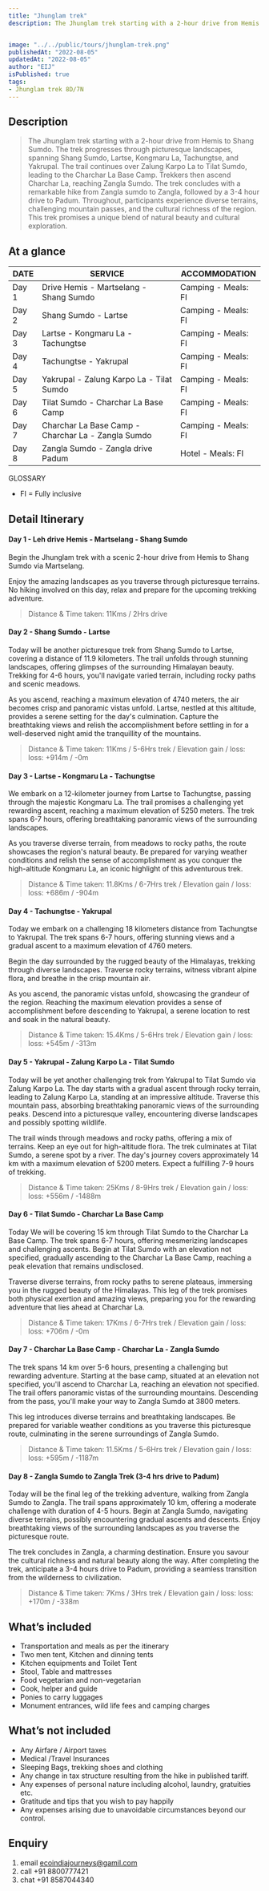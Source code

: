```yaml
---
title: "Jhunglam trek"
description: The Jhunglam trek starting with a 2-hour drive from Hemis to Shang Sumdo. The trek progresses through picturesque landscapes, spanning Shang Sumdo, Lartse, Kongmaru La, Tachungtse, and Yakrupal. The trail continues over Zalung Karpo La to Tilat Sumdo, leading to the Charchar La Base Camp. Trekkers then ascend Charchar La, reaching Zangla Sumdo. The trek concludes with a remarkable hike from Zangla sumdo to Zangla, followed by a 3-4 hour drive to Padum. Throughout, participants experience diverse terrains, challenging mountain passes, and the cultural richness of the region. This trek promises a unique blend of natural beauty and cultural exploration.


image: "../../public/tours/jhunglam-trek.png"
publishedAt: "2022-08-05"
updatedAt: "2022-08-05"
author: "EIJ"
isPublished: true
tags: 
- Jhunglam trek 8D/7N
---
```


## Description
> The Jhunglam trek starting with a 2-hour drive from Hemis to Shang Sumdo. The trek progresses through picturesque landscapes, spanning Shang Sumdo, Lartse, Kongmaru La, Tachungtse, and Yakrupal. The trail continues over Zalung Karpo La to Tilat Sumdo, leading to the Charchar La Base Camp. Trekkers then ascend Charchar La, reaching Zangla Sumdo. The trek concludes with a remarkable hike from Zangla sumdo to Zangla, followed by a 3-4 hour drive to Padum. Throughout, participants experience diverse terrains, challenging mountain passes, and the cultural richness of the region. This trek promises a unique blend of natural beauty and cultural exploration.    

## At a glance

| DATE   | SERVICE                                             | ACCOMMODATION                  |
| -------|-----------------------------------------------------|--------------------------------|
| Day 1  | Drive Hemis - Martselang - Shang Sumdo   | Camping - Meals: FI |
| Day 2  | Shang Sumdo - Lartse  | Camping - Meals: FI |
| Day 3  | Lartse - Kongmaru La - Tachungtse | Camping - Meals: FI |
| Day 4  | Tachungtse - Yakrupal | Camping - Meals: FI |
| Day 5  | Yakrupal - Zalung Karpo La - Tilat Sumdo |  Camping - Meals: FI |
| Day 6  | Tilat Sumdo - Charchar La Base Camp |  Camping - Meals: FI |
| Day 7  | Charchar La Base Camp - Charchar La - Zangla Sumdo |  Camping - Meals: FI |
| Day 8  | Zangla Sumdo - Zangla drive Padum |  Hotel - Meals: FI |


GLOSSARY
- FI = Fully inclusive

## Detail Itinerary

#### Day 1 - Leh drive Hemis - Martselang - Shang Sumdo 
Begin the Jhunglam trek with a scenic 2-hour drive from Hemis to Shang Sumdo via Martselang. 

Enjoy the amazing landscapes as you traverse through picturesque terrains. No hiking involved on this day, relax and prepare for the upcoming trekking adventure.
> Distance & Time taken: 11Kms / 2Hrs drive 

#### Day 2 - Shang Sumdo - Lartse 
Today will be another picturesque trek from Shang Sumdo to Lartse, covering a distance of 11.9 kilometers. The trail unfolds through stunning landscapes, offering glimpses of the surrounding Himalayan beauty. 
Trekking for 4-6 hours, you'll navigate varied terrain, including rocky paths and scenic meadows. 

As you ascend, reaching a maximum elevation of 4740 meters, the air becomes crisp and panoramic vistas unfold. Lartse, nestled at this altitude, provides a serene setting for the day's culmination. 
Capture the breathtaking views and relish the accomplishment before settling in for a well-deserved night amid the tranquillity of the mountains.
> Distance & Time taken: 11Kms / 5-6Hrs trek / Elevation gain / loss: loss: +914m / -0m


#### Day 3 - Lartse - Kongmaru La - Tachungtse 
We embark on a 12-kilometer journey from Lartse to Tachungtse, passing through the majestic Kongmaru La. 
The trail promises a challenging yet rewarding ascent, reaching a maximum elevation of 5250 meters. 
The trek spans 6-7 hours, offering breathtaking panoramic views of the surrounding landscapes. 

As you traverse diverse terrain, from meadows to rocky paths, the route showcases the region's natural beauty. Be prepared for varying weather conditions and relish the sense of accomplishment as you conquer the high-altitude Kongmaru La, an iconic highlight of this adventurous trek.
> Distance & Time taken: 11.8Kms / 6-7Hrs trek / Elevation gain / loss: loss: +686m / -904m


#### Day 4 - Tachungtse - Yakrupal 
Today we embark on a challenging 18 kilometers distance from Tachungtse to Yakrupal. The trek spans 6-7 hours, offering stunning views and a gradual ascent to a maximum elevation of 4760 meters. 

Begin the day surrounded by the rugged beauty of the Himalayas, trekking through diverse landscapes. 
Traverse rocky terrains, witness vibrant alpine flora, and breathe in the crisp mountain air. 

As you ascend, the panoramic vistas unfold, showcasing the grandeur of the region. Reaching the maximum elevation provides a sense of accomplishment before descending to Yakrupal, a serene location to rest and soak in the natural beauty.
> Distance & Time taken: 15.4Kms / 5-6Hrs trek / Elevation gain / loss: loss: +545m / -313m


#### Day 5 - Yakrupal - Zalung Karpo La - Tilat Sumdo 
Today will be yet another challenging trek from Yakrupal to Tilat Sumdo via Zalung Karpo La. 
The day starts with a gradual ascent through rocky terrain, leading to Zalung Karpo La, standing at an impressive altitude. 
Traverse this mountain pass, absorbing breathtaking panoramic views of the surrounding peaks. Descend into a picturesque valley, encountering diverse landscapes and possibly spotting wildlife. 

The trail winds through meadows and rocky paths, offering a mix of terrains. Keep an eye out for high-altitude flora. The trek culminates at Tilat Sumdo, a serene spot by a river. The day's journey covers approximately 14 km with a maximum elevation of 5200 meters. Expect a fulfilling 7-9 hours of trekking.
> Distance & Time taken: 25Kms / 8-9Hrs trek / Elevation gain / loss: loss: +556m / -1488m


#### Day 6 - Tilat Sumdo - Charchar La Base Camp
Today We will be covering 15 km through Tilat Sumdo to the Charchar La Base Camp. 
The trek spans 6-7 hours, offering mesmerizing landscapes and challenging ascents. Begin at Tilat Sumdo with an elevation not specified, gradually ascending to the Charchar La Base Camp, reaching a peak elevation that remains undisclosed. 

Traverse diverse terrains, from rocky paths to serene plateaus, immersing you in the rugged beauty of the Himalayas. This leg of the trek promises both physical exertion and amazing views, preparing you for the rewarding adventure that lies ahead at Charchar La.
> Distance & Time taken: 17Kms / 6-7Hrs trek / Elevation gain / loss: loss: +706m / -0m


#### Day 7 - Charchar La Base Camp - Charchar La - Zangla Sumdo
The trek spans 14 km over 5-6 hours, presenting a challenging but rewarding adventure. Starting at the base camp, situated at an elevation not specified, you'll ascend to Charchar La, reaching an elevation not specified. The trail offers panoramic vistas of the surrounding mountains. Descending from the pass, you'll make your way to Zangla Sumdo at 3800 meters. 

This leg introduces diverse terrains and breathtaking landscapes. Be prepared for variable weather conditions as you traverse this picturesque route, culminating in the serene surroundings of Zangla Sumdo.
> Distance & Time taken: 11.5Kms / 5-6Hrs trek / Elevation gain / loss: loss: +595m / -1187m


#### Day 8 - Zangla Sumdo to Zangla Trek (3-4 hrs drive to Padum)
Today will be the final leg of the trekking adventure, walking from Zangla Sumdo to Zangla. 
The trail spans approximately 10 km, offering a moderate challenge with duration of 4-5 hours. Begin at Zangla Sumdo, navigating diverse terrains, possibly encountering gradual ascents and descents. Enjoy breathtaking views of the surrounding landscapes as you traverse the picturesque route. 

The trek concludes in Zangla, a charming destination. Ensure you savour the cultural richness and natural beauty along the way. 
After completing the trek, anticipate a 3-4 hours drive to Padum, providing a seamless transition from the wilderness to civilization.
> Distance & Time taken: 7Kms / 3Hrs trek / Elevation gain / loss: loss: +170m / -338m


## What’s included
- Transportation and meals as per the itinerary
- Two men tent, Kitchen and dinning tents
- Kitchen equipments and Toilet Tent
- Stool, Table and mattresses
- Food vegetarian and non-vegetarian
- Cook, helper and guide
- Ponies to carry luggages
- Monument entrances, wild life fees and camping charges

## What’s not included
- Any Airfare / Airport taxes
- Medical /Travel Insurances
- Sleeping Bags, trekking shoes and clothing
- Any change in tax structure resulting from the hike in published tariff.
- Any expenses of personal nature including alcohol, laundry, gratuities etc.
- Gratitude and tips that you wish to pay happily
- Any expenses arising due to unavoidable circumstances beyond our control.

## Enquiry
1.  email ecoindiajourneys@gamil.com
2.  call +91 8800777421
3.  chat +91 8587044340

